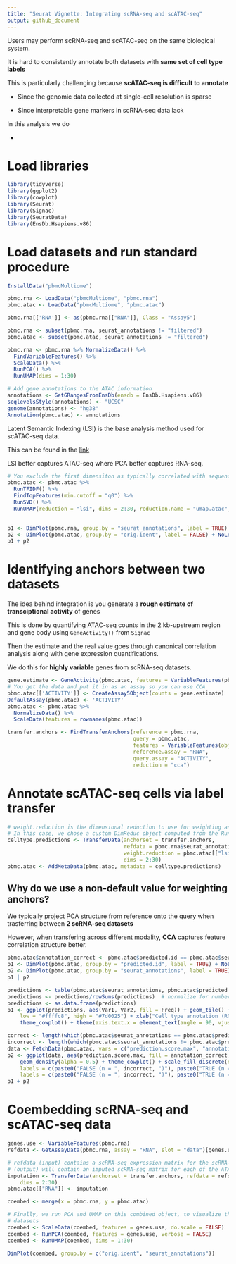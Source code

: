 ```yaml
---
title: "Seurat Vignette: Integrating scRNA-seq and scATAC-seq"
output: github_document
---
```


Users may perform scRNA-seq and scATAC-seq on the same biological system.

It is hard to consistently annotate both datasets with **same set of cell type labels**

This is particularly challenging because **scATAC-seq is difficult to annotate**

- Since the genomic data collected at single-cell resolution is sparse

- Since interpretable gene markers in scRNA-seq data lack


In this analysis we do

- 

# Load libraries

```r
library(tidyverse)
library(ggplot2)
library(cowplot)
library(Seurat)
library(Signac)
library(SeuratData)
library(EnsDb.Hsapiens.v86)
```

# Load datasets and run standard procedure

```r
InstallData("pbmcMultiome")

pbmc.rna <- LoadData("pbmcMultiome", "pbmc.rna")
pbmc.atac <- LoadData("pbmcMultiome", "pbmc.atac")

pbmc.rna[['RNA']] <- as(pbmc.rna[["RNA"]], Class = "Assay5")

pbmc.rna <- subset(pbmc.rna, seurat_annotations != "filtered")
pbmc.atac <- subset(pbmc.atac, seurat_annotations != "filtered")

pbmc.rna <- pbmc.rna %>% NormalizeData() %>%
  FindVariableFeatures() %>%
  ScaleData() %>%
  RunPCA() %>%
  RunUMAP(dims = 1:30)
```

```r
# Add gene annotations to the ATAC information
annotations <- GetGRangesFromEnsDb(ensdb = EnsDb.Hsapiens.v86)
seqlevelsStyle(annotations) <- "UCSC"
genome(annotations) <- "hg38"
Annotation(pbmc.atac) <- annotations
```

Latent Semantic Indexing (LSI) is the base analysis method used for scATAC-seq data.

This can be found in the [link](https://www.science.org/doi/10.1126/science.aab1601)

LSI better captures ATAC-seq where PCA better captures RNA-seq.

```r
# You exclude the first dimensiton as typically correlated with sequencing depth
pbmc.atac <- pbmc.atac %>% 
  RunTFIDF() %>%
  FindTopFeatures(min.cutoff = "q0") %>%
  RunSVD() %>%
  RunUMAP(reduction = "lsi", dims = 2:30, reduction.name = "umap.atac", reduction.key = "atacUMAP_")
  
```

```r
p1 <- DimPlot(pbmc.rna, group.by = "seurat_annotations", label = TRUE) + NoLegend() + ggtitle("RNA")
p2 <- DimPlot(pbmc.atac, group.by = "orig.ident", label = FALSE) + NoLegend() + ggtitle("ATAC")
p1 + p2
```

# Identifying anchors between two datasets

The idea behind integration is you generate a **rough estimate of transciptional activity** of genes

This is done by quantifying ATAC-seq counts in the 2 kb-upstream region and gene body using `GeneActivity()` from `Signac`

Then the estimate and the real value goes through canonical correlation analysis along with gene expression quantifications.

We do this for **highly variable** genes from scRNA-seq datasets.

```r
gene.estimate <- GeneActivity(pbmc.atac, features = VariableFeatures(pbmc.rna))
# You get the data and put it in as an assay so you can use CCA
pbmc.atac[['ACTIVITY']] <- CreateAssay5Object(counts = gene.estimate)
DefaultAssay(pbmc.atac) <- 'ACTIVITY'
pbmc.atac <- pbmc.atac %>%
  NormalizeData() %>%
  ScaleData(features = rownames(pbmc.atac))
```

```r
transfer.anchors <- FindTransferAnchors(reference = pbmc.rna, 
                                        query = pbmc.atac, 
                                        features = VariableFeatures(object = pbmc.rna),
                                        reference.assay = "RNA",
                                        query.assay = "ACTIVITY",
                                        reduction = "cca")
```


# Annotate scATAC-seq cells via label transfer

```r
# weight.reduction is the dimensional reduction to use for weighting anchors
# In this case, we chose a custom DimReduc object computed from the RunUMAP up top.
celltype.predictions <- TransferData(anchorset = transfer.anchors,
                                     refdata = pbmc.rna$seurat_annotations,
                                     weight.reduction = pbmc.atac[["lsi"]],
                                     dims = 2:30)
pbmc.atac <- AddMetaData(pbmc.atac, metadata = celltype.predictions)
```

## Why do we use a non-default value for weighting anchors?

We typically project PCA structure from reference onto the query when trasferring between **2 scRNA-seq datasets**

However, when transfering across different modality, **CCA** captures feature correlation structure better.

```r
pbmc.atac$annotation_correct <- pbmc.atac$predicted.id == pbmc.atac$seurat_annotations
p1 <- DimPlot(pbmc.atac, group.by = "predicted.id", label = TRUE) + NoLegend() + ggtitle("Predicted annotation")
p2 <- DimPlot(pbmc.atac, group.by = "seurat_annotations", label = TRUE) + NoLegend() + ggtitle("Ground-truth annotation")
p1 | p2
```

```r
predictions <- table(pbmc.atac$seurat_annotations, pbmc.atac$predicted.id)
predictions <- predictions/rowSums(predictions)  # normalize for number of cells in each cell type
predictions <- as.data.frame(predictions)
p1 <- ggplot(predictions, aes(Var1, Var2, fill = Freq)) + geom_tile() + scale_fill_gradient(name = "Fraction of cells",
    low = "#ffffc8", high = "#7d0025") + xlab("Cell type annotation (RNA)") + ylab("Predicted cell type label (ATAC)") +
    theme_cowplot() + theme(axis.text.x = element_text(angle = 90, vjust = 0.5, hjust = 1))

correct <- length(which(pbmc.atac$seurat_annotations == pbmc.atac$predicted.id))
incorrect <- length(which(pbmc.atac$seurat_annotations != pbmc.atac$predicted.id))
data <- FetchData(pbmc.atac, vars = c("prediction.score.max", "annotation_correct"))
p2 <- ggplot(data, aes(prediction.score.max, fill = annotation_correct, colour = annotation_correct)) +
    geom_density(alpha = 0.5) + theme_cowplot() + scale_fill_discrete(name = "Annotation Correct",
    labels = c(paste0("FALSE (n = ", incorrect, ")"), paste0("TRUE (n = ", correct, ")"))) + scale_color_discrete(name = "Annotation Correct",
    labels = c(paste0("FALSE (n = ", incorrect, ")"), paste0("TRUE (n = ", correct, ")"))) + xlab("Prediction Score")
p1 + p2
```

# Coembedding scRNA-seq and scATAC-seq data


```r
genes.use <- VariableFeatures(pbmc.rna)
refdata <- GetAssayData(pbmc.rna, assay = "RNA", slot = "data")[genes.use, ]

# refdata (input) contains a scRNA-seq expression matrix for the scRNA-seq cells.  imputation
# (output) will contain an imputed scRNA-seq matrix for each of the ATAC cells
imputation <- TransferData(anchorset = transfer.anchors, refdata = refdata, weight.reduction = pbmc.atac[["lsi"]],
    dims = 2:30)
pbmc.atac[["RNA"]] <- imputation

coembed <- merge(x = pbmc.rna, y = pbmc.atac)

# Finally, we run PCA and UMAP on this combined object, to visualize the co-embedding of both
# datasets
coembed <- ScaleData(coembed, features = genes.use, do.scale = FALSE)
coembed <- RunPCA(coembed, features = genes.use, verbose = FALSE)
coembed <- RunUMAP(coembed, dims = 1:30)

DimPlot(coembed, group.by = c("orig.ident", "seurat_annotations"))
```




